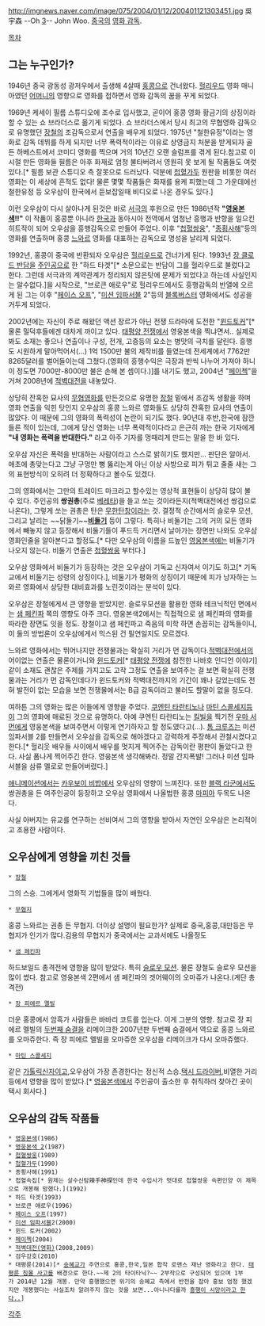 http://imgnews.naver.com/image/075/2004/01/12/200401121303451.jpg
吳宇森 --Oh [[3]]-- John Woo. [[중국]]의 [[영화 감독]].

[[목차]]

== 그는 누구인가? ==
1946년 중국 광동성 광저우에서 출생해 4살때 [[홍콩]]으로 건너왔다. [[헐리우드]] 영화 매니아였던 [[어머니]]의 영향으로 영화를 접하면서 영화 감독의 꿈을 꾸게 되었다.

1969년 케세이 필름 스튜디오에 조수로 입사했고, 곧이어 홍콩 영화 황금기의 상징이라 할 수 있는 쇼 브라더스로 옮기게 되었다. 쇼 브라더스에서 당시 최고의 무협영화 감독으로 유명했던 [[장철]]의 조감독으로서 연출을 배우게 되었다. 1975년 "철한유정"이라는 영화로 감독 데뷔를 하게 되지만 너무 폭력적이라는 이유로 상영금지 처분을 받게되자 골든 하베스트에서 코미디 영화를 찍으며 거의 10년간 오랜 슬럼프를 겪게 된다.참고로 이 시절 만든 영화들 필름은 아후 화재로 엄청 불타버려서 영원히 못 보게 될 작품들도 여럿 있다.[* 필름 보관 스튜디오 측 잘못으로 드러났다. 덕분에 [[첩혈가두]] 원판을 비롯한 여러 영화는 이 세상에 흔적도 없다! 물론 몇몇 작품들은 화재를 용케 피했는데 그 가운데에선 철한유정 등 오우삼이 한국에서 듣보잡일때 비디오로 나온 경우도 있다.]

이런 오우삼이 다시 살아나게 된것은 바로 [[서극]]의 후원으로 만든 1986년작 '''"[[영웅본색]]!!"''' 이 작품이 홍콩뿐 아니라 [[한국]]과 동아시아 전역에서 엄청난 흥행과 반향을 일으킨 히트작이 되어 오우삼을 흥행감독으로 만들어 주었다. 이후 "[[첩혈쌍웅]]", "[[종횡사해]]"등의 영화를 연출하며 홍콩 [[느와르]] 영화를 대표하는 감독으로 명성을 날리게 되었다.

1992년, 홍콩이 중국에 반환되자 오우삼은 [[헐리우드]]로 건너가게 된다. 1993년 [[장 클로드 반담]]을 [[주인공]]으로 한 "하드 타겟"[* 소문으로는 반담이 그를 헐리우드로 불렀다고 한다. 그런데 서극과의 계약관계가 정리되지 않은탓에 문제가 되었다고 하는데 사실인지는 알수없다.]을 시작으로, "브로큰 애로우"로 헐리우드에서도 흥행감독의 반열에 오르게 된 그는 이후 "[[페이스 오프]]", "[[미션 임파서블]] 2"등의 [[블록버스터]] 영화에서도 성공을 거두게 되었다.

2002년에는 자신이 주로 해왔던 액션 장르가 아닌 전쟁 드라마에 도전한 "[[윈드토커]]"[* 물론 밀덕후들에겐 대차게 까이고 있다. [[태평양 전쟁]]에서 영웅본색을 찍냐면서.. 실제로 봐도 소재는 좋으나 연출이나 구성, 전개, 고증등의 요소는 병맛의 극치를 달린다. 흥행도 시원하게 말아먹어서(...) 1억 1500만 불의 제작비를 들였는데 전세계에서 7762만 8265달러를 벌어들이는데 그쳤다.(영화의 흥행수익은 극장과 반씩 나누어 가져야 하니 이 정도면 7000만-8000만 불은 손해 본 셈이다.)]를 내기도 했고, 2004년 "[[페이첵]]"을 거쳐 2008년에 [[적벽대전(영화)|적벽대전]]을 내놓았다.

상당히 잔혹한 묘사의 [[무협]]영화를 만든것으로 유명한 [[장철]] 밑에서 조감독 생활을 하며 영화 연출을 익힌 탓인지 오우삼의 홍콩 느와르 영화들도 상당히 잔혹한 묘사의 연출이 많았다. 이 때문에 그의 영화의 폭력성이 논란이 되기도 했다. 90년대 후반,한국에 잠깐 들른 적이 있는데, 그에게 당신 영화는 너무 폭력적이다라고 은근히 까는 한국 기자에게 '''"내 영화는 폭력을 반대한다."''' 라고 아주 기자를 멍때리게 만드는 말을 한 바 있다.

오우삼 자신은 폭력을 반대하는 사람이라고 스스로 밝히기도 했지만... 판단은 알아서. 애초에 총맞는다고 그냥 구멍만 뻥 뚫리는게 아닌 이상 사방으로 피가 튀고 줄줄 새는 그의 표현방식이 오히려 더 정확하다고 볼수도 있겠다.

그의 영화에서는 그만의 트레이드 마크라고 할수있는 영상적 표현들이 상당히 많이 볼 수 있다. 주인공의 '''쌍권총'''(주로 [[베레타]])을 들고 쏘는 것이라든지(적벽대전에선 쌍검으로 나온다), 그렇게 쏘는 권총은 탄은 [[무한탄창]]이라는 것. 결정적 순간에서의 슬로우 모션, 그리고 날리는 ~~닭둘기~~'''[[비둘기]]''' 등이 그렇다. 특히나 비둘기는 그의 거의 모든 영화에서 빼놓지 않고 등장해서 비둘기들이 푸드득 거리면서 날아가는 장면만 나와도 오우삼 영화인줄을 알아본다고 할정도.[* 다만 오우삼의 이름을 드높인 [[영웅본색]]에는 비둘기가 나오지 않는다. 비둘기 연출은 [[첩혈쌍웅]] 부터다.]

오우삼 영화에서 비둘기가 등장하는 것은 오우삼이 기독교 신자여서 이기도 하고[* 기독교에서 비둘기는 성령의 상징이다.], 비둘기가 평화의 상징이기 때문에 피가 낭자하는 느와르 영화에서 상당한 대비효과를 노린것이라는 분석이 있다.

오우삼은 장철에게서 큰 영향을 받았지만. 슬로우모션을 활용한 영화 테크닉적인 면에서는 [[샘 페킨파]] 쪽의 영향도 아주 크다. 영웅본색2에서는 직접적으로 샘 페킨파의 영화를 따라한 장면도 잇을 정도. 장철이고 샘 페킨파고 죽음의 미학 하면 손꼽히는 감독들이니, 이 둘의 방법론이 오우삼에게서 믹스된 건 필연일지도 모르겠다.   

느와르 영화에서는 뛰어나지만 전쟁물과는 확실히 거리가 먼 감독이다.[[적벽대전]]에서의 어이없는 연출은 물론이거니와 [[윈드토커]][* [[태평양 전쟁]]에 참전한 나바호 인디언 이야기] 같이 소재도 괜찮은 주제를 가지고도 고작 그정도 연출을 보여주는 걸 보면 확실히 전쟁물과는 거리가 먼 감독인데다가 윈드토커와 적벽대전까지의 기간이 꽤나 길었는데도 전혀 발전이 없는 모습을 보면 전쟁물에서는 B급 감독이라고 불러도 할말이 없을 정도다. 

여하튼 그의 영화는 많은 이들에게 영향을 주었다. [[쿠엔틴 타란티노]]나 [[마틴 스콜세지]]등이 그의 영화에 매료된 것으로 유명하다. 아예 쿠엔틴 타란티노는 [[킬빌]]을 찍기전 [[우마 서먼]]에게 영웅본색을 보여주면서 이렇게 연기하자고 할 정도였다고(…). [[톰 크루즈]]는 미션 임파서블 2를 만들면서 오우삼을 감독으로 해야겠다고 강력하게 주장해서 관철시켰다고 한다.[* 헐리웃 배우들 사이에서 배우를 멋지게 찍어주는 감독이란 평판이 돌았다고 한다. 사실 폼나게 찍어주긴 한다. 영웅본색 생각해봐라. 정말 간지폭발! 그러나 미션 임파서블을 삼류 멜로로 만들어버렸다.]

[[애니메이션]]에서는 [[카우보이 비밥]]에서 오우삼의 영향이 느껴진다. 또한 [[블랙 라군]]에서도 쌍권총을 든 여주인공이 등장하고 오우삼 영화에서 나올법한 홍콩 [[마피아]] 두목도 나온다.

사실 아버지는 유교를 연구하는 선비여서 그의 영향을 받아서 자연인 오우삼은 논리적이고 조용한 사람이다. 

== 오우삼에게 영향을 끼친 것들 ==
 * [[장철]]
그의 스승. 그에게서 영화적 기법들을 많이 배웠다.

 * [[무협지]]
홍콩 느와르는 권총 든 무협지. 더이상 설명이 필요한가? 실제로 중국,홍콩,대만등은 무협지가 인기가 많다.김용의 무협지가 중국에서는 교과서에도 나올정도 

 * [[샘 페킨파]]
하드보일드 총격전에 영향을 많이 받았다. 특히 [[슬로우 모션]]. 물론 장철도 슬로우 모션을 많이 썼다. 참고로 영웅본색 2편에서 샘 페킨파의 겟어웨이의 오마쥬가 나온다.(계단 총격전)

 * [[장 피에르 멜빌]]
더운 홍콩에서 암흑가 사람들은 바바리 코트를 입는다. 이게 그분의 영향. 참고로 장 피에르 멜빌의 [[두번째 숨결]]을 리메이크한 2007년판 두번째 숨결에서 역으로 홍콩 느와르를 오마쥬한다. 즉 장 피에르 멜빌을 오마쥬한 오우삼을 리메이크가 다시 오마쥬했다.

 * [[마틴 스콜세지]]
같은 [[가톨릭]]신자이고,오우삼이 가장 존경한다는 정신적 스승.[[택시 드라이버]],비열한 거리 등에서 영향을 많이 받았다.[* [[영웅본색]]에서 주인공이 출소한 후 취직하러 찾아간 곳이 택시 회사다.]
== 오우삼의 감독 작품들 ==
 * [[영웅본색]](1986)
 * [[영웅본색 2]](1987)
 * [[첩혈쌍웅]](1989)
 * [[첩혈가두]](1990)
 * 종횡사해(1991)
 * 첩혈속집[* 원제는 살수신탐辣手神探인데 한국 수입사가 멋대로 첩혈쌍웅 속편인양 이 제목으로 개봉해 망했다.](1992)
 * 하드 타겟(1993)
 * 브로큰 애로우(1996)
 * [[페이스 오프]](1997)
 * [[미션 임파서블]]2(2000)
 * 윈드 토커(2002)
 * [[페이첵]](2004)
 * [[적벽대전(영화)]](2008,2009)
 * 검우강호(2010)
 * 태평륜(2014)[* [[송혜교]]가 주연으로 홍콩,한국,일본 합작 로맨스 재난 영화라고 한다. [[태평륜 침몰 사고]]를 배경으로 한다.~~제 2의 타이타닉?~~ 2부작으로 구성되어 있으며 1부가 2014년 12월 개봉. 만약 흥행했으면 위기의 송혜교 측에서 반전을 잡아 홍보 엄청 했겠지만 개봉했다는 사실조차 알려주지 않는 것을 보면...아니나다를까 [http://news.naver.com/main/read.nhn?mode=LSD&mid=sec&sid1=106&oid=427&aid=0000014296 흥행이 시망이라고 한다..]]
[[각주]]
